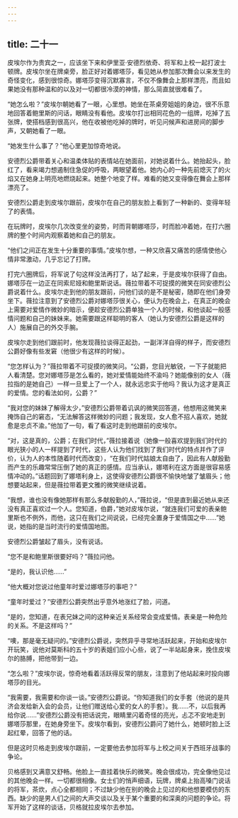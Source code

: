 ```yaml
---
---
---
```

title: 二十一
---




皮埃尔作为贵宾之一，应该坐下来和伊里亚·安德烈依奇、将军和上校一起打波士顿牌。皮埃尔坐在牌桌旁，脸正好对着娜塔莎，看见她从参加那次舞会以来发生的奇怪变化，感到很惊奇。娜塔莎变得沉默寡言，不仅不像舞会上那样漂亮，而且如果她没有那种温和的以及对一切都很冷漠的神情，那么简直就很难看了。

“她怎么啦？”皮埃尔朝她看了一眼，心里想。她坐在茶桌旁姐姐的身边，很不乐意地回答着鲍里斯的问话，眼睛没有看他。皮埃尔打出相同花色的一组牌，吃掉了五张牌，使搭档感到很高兴，他在收被他吃掉的牌时，听见问候声和进房间的脚步声，又朝她看了一眼。

“她发生什么事了？”他心里更加惊奇地说。

安德烈公爵带着关心和温柔体贴的表情站在她面前，对她说着什么。她抬起头，脸红了，看来竭力想遏制住急促的呼吸，两眼望着他。她内心的一种先前熄灭了的火焰又在她身上明亮地燃烧起来。她整个地变了样。难看的她又变得像在舞会上那样漂亮了。

安德烈公爵走到皮埃尔跟前，皮埃尔在自己的朋友脸上看到了一种新的、变得年轻了的表情。

在玩牌时，皮埃尔几次改变坐的姿势，时而背朝娜塔莎，时而脸冲着她，在打六圈牌的整个时间内观察着她和自己的朋友。

“他们之间正在发生十分重要的事情。”皮埃尔想，一种又欣喜又痛苦的感情使他心情非常激动，几乎忘记了打牌。

打完六圈牌后，将军说了句这样没法再打了，站了起来，于是皮埃尔获得了自由。娜塔莎在一边正在同索尼娅和鲍里斯说话。薇拉带着不可捉摸的微笑在同安德烈公爵说着什么。皮埃尔走到他的朋友跟前，问他们谈的是不是秘密，随即在他们身旁坐下。薇拉注意到了安德烈公爵对娜塔莎很关心，便认为在晚会上，在真正的晚会上需要对爱情作微妙的暗示，便趁安德烈公爵单独一个人的时候，和他谈起一般感情问题和自己的妹妹来。她需要跟这样聪明的客人（她认为安德烈公爵是这样的人）施展自己的外交手腕。

皮埃尔走到他们跟前时，他发现薇拉谈得正起劲，一副洋洋自得的样子，而安德烈公爵好像有些发窘（他很少有这样的时候）。

“您怎样认为？”薇拉带着不可捉摸的微笑问。“公爵，您目光敏锐，一下子就能把人看清楚。您对娜塔莎是怎么看的，她对爱情能始终不渝吗？她能像别的女人（薇拉指的是她自己）一样一旦爱上了一个人，就永远忠实于他吗？我认为这才是真正的爱情。您的看法如何，公爵？”

“我对您的妹妹了解得太少，”安德烈公爵带着讥讽的微笑回答道，他想用这微笑来掩饰自己的窘态，“无法解答这样微妙的问题；我发现，女人愈不招人喜欢，她就愈是忠贞不渝。”他加了一句，看了看这时走到他跟前的皮埃尔。

“对，这是真的，公爵；在我们时代，”薇拉接着说（她像一般喜欢提到我们时代的眼光狭小的人一样提到了时代，这些人认为他们找到了我们时代的特点并作了评价，认为人的本性随着时代而改变），“在我们时代姑娘太自由了，因此有人献殷勤而产生的乐趣常常压倒了她的真正的感情。应当承认，娜塔利在这方面是很容易感情冲动的。”话题回到了娜塔利身上，这使得安德烈公爵很不愉快地皱了皱眉头；他想要站起来，但是薇拉带着更文雅的微笑继续说着。

“我想，谁也没有像她那样有那么多献殷勤的人，”薇拉说，“但是直到最近她从来还没有真正喜欢过一个人。您知道，伯爵，”她对皮埃尔说，“就连我们可爱的表亲鲍里斯也不例外，而他，这只在我们之间说说，已经完全置身于爱情国之中……”她说，她指的是当时流行的爱情国地图。

安德烈公爵皱起了眉头，没有说话。

“您不是和鲍里斯很要好吗？”薇拉问他。

“是的，我认识他……”

“他大概对您说过他童年时爱过娜塔莎的事吧？”

“童年时爱过？”安德烈公爵突然出乎意外地涨红了脸，问道。

“是的，您知道，在表兄妹之间的这种亲近关系经常会变成爱情。表亲是一种危险的关系。不是这样吗？”

“噢，那是毫无疑问的。”安德烈公爵说，突然异乎寻常地活跃起来，开始和皮埃尔开玩笑，说他对莫斯科的五十岁的表姐们应小心些，说了一半站起身来，挽住皮埃尔的胳膊，把他带到一边。

“怎么啦？”皮埃尔说，惊奇地看着活跃得反常的朋友，注意到了他站起来时投向娜塔莎的目光。

“我需要，我需要和你谈一谈。”安德烈公爵说。“你知道我们的女手套（他说的是共济会发给新入会的会员，让他们赠送给心爱的女人的手套）。我……不，以后我再给你说……”安德烈公爵没有把话说完，眼睛里闪着奇怪的亮光，忐忑不安地走到娜塔莎那里，在她身旁坐下。皮埃尔看到，安德烈公爵问了她什么，她顿时脸上泛起红晕，回答了他的话。

但是这时贝格走到皮埃尔跟前，一定要他去参加将军与上校之间关于西班牙战事的争论。

贝格感到又满意又舒畅。他脸上一直挂着快乐的微笑。晚会很成功，完全像他见过的其他晚会一样。一切都很相像。女士们的悄声细语，玩牌，牌桌上抬高嗓门说话的将军，茶炊，点心全都相同；不过缺少他在别的晚会上见过的和他想要模仿的东西。缺少的是男人们之间的大声交谈以及关于某个重要的和深奥的问题的争论。将军开始了这样的谈话，贝格就拉皮埃尔去参加。